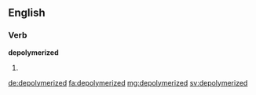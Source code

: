 ==English==

===Verb===
'''depolymerized'''

# {{en-past of|depolymerize}}

[[de:depolymerized]]
[[fa:depolymerized]]
[[mg:depolymerized]]
[[sv:depolymerized]]